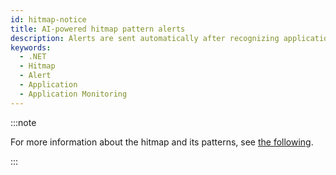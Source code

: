 ```yaml
---
id: hitmap-notice
title: AI-powered hitmap pattern alerts
description: Alerts are sent automatically after recognizing application execution distribution patterns through machine learning.
keywords:
  - .NET
  - Hitmap
  - Alert
  - Application
  - Application Monitoring
---
```



<Hitmappatternnotice />

:::note

For more information about the hitmap and its patterns, see [the following](trs-view).

:::
